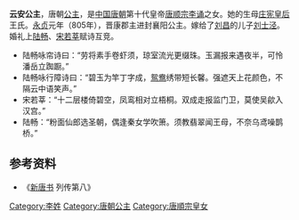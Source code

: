 {{東亞女性歷史人物
| 名稱=襄阳公主
| 身份=[[唐朝|唐朝]]公主
| 畫像=
| 說明=
| 姓=李
| 名=
| 封爵=[[公主|公主]]
| 位號=
| 封號=云安公主
| 出生年=
| 婚年=
| 逝世年=
| 諡號=
| 墳墓=
| 父親=[[唐顺宗|唐顺宗]][[李诵|李诵]]
| 母親=[[庄宪皇后|庄宪皇后]]王氏
| 夫=刘士泾
|}}
'''云安公主'''，唐朝[[公主|公主]]，是[[中国|中国]][[唐朝|唐朝]]第十代皇帝[[唐顺宗|唐顺宗]][[李诵|李诵]]之女。她的生母[[庄宪皇后|庄宪皇后]]王氏。[[永貞_(唐朝)|永贞]]元年（805年），晋康郡主进封襄阳公主。嫁给了[[刘昌|刘昌]]的儿子[[刘士泾|刘士泾]]。婚礼上[[陆畅|陆畅]]、[[宋若莘|宋若莘]]赋诗互竞。

*陆畅咏帘诗曰：“劳将素手卷虾须，琼室流光更缀珠。玉漏报来遇夜半，可怜潘岳立踟蹰。”
*陆畅咏行障诗曰：“碧玉为竿丁字成，[[鸳鸯|鸳鸯]]绣带短长馨。强遮天上花颜色，不隔云中语笑声。”
*宋若莘：“十二层楼倚碧空，凤鸾相对立梧桐。双成走报监门卫，莫使吴歈入汉宫。”
*陆畅：“粉面仙郎选圣朝，偶逢秦女学吹箫。须教翡翠闻王母，不奈乌鸢噪鹊桥。”
== 参考资料 ==
*《[[新唐书|新唐书]] 列传第八》

[[Category:李姓|Category:李姓]]
[[Category:唐朝公主|Category:唐朝公主]]
[[Category:唐順宗皇女|Category:唐順宗皇女]]